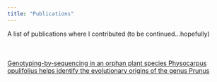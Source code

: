 ```yaml
---
title: "Publications"
---
```

A list of publications where I contributed (to be continued...hopefully)

<div style="margin-bottom:50px;">
</div>

[Genotyping-by-sequencing in an orphan plant species Physocarpus opulifolius helps identify the evolutionary origins of the genus Prunus](https://bmcresnotes.biomedcentral.com/articles/10.1186/s13104-016-2069-4)